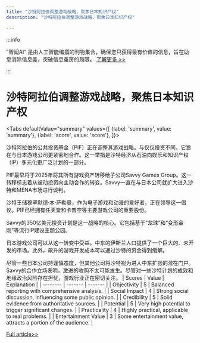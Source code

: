 ```yaml
---
title: "沙特阿拉伯调整游戏战略，聚焦日本知识产权"
description: "沙特阿拉伯调整游戏战略，聚焦日本知识产权"

---
```



:::info

“智闻AI“ 是由人工智能编撰的刊物集合，确保您只获得最有价值的信息，旨在助您消除信息差，突破信息茧房的局限。  [了解更多 >>](/)

:::

# 沙特阿拉伯调整游戏战略，聚焦日本知识产权


<Tabs
	defaultValue="summary"
	values={[
	{label: 'summary', value: 'summary'},
	{label: 'score', value: 'score'},
]}>
<TabItem value="summary">


沙特阿拉伯的公共投资基金（PIF）正在调整其游戏战略。与仅仅投资不同，它旨在与日本游戏公司更紧密地合作。这一举措是沙特经济从石油向娱乐和知识产权（IP）多元化更广泛计划的一部分。

PIF最早将于2025年将其所有游戏资产转移给子公司Savvy Games Group。这一转移标志着从被动投资向主动合作的转变。Savvy一直在与日本公司就扩大进入沙特和MENA市场进行谈判。

沙特王储穆罕默德·本·萨勒曼，作为电子游戏和动漫的爱好者，正在领导这一倡议。PIF已经拥有任天堂和卡普空等主要游戏公司的重要股份。

Savvy的350亿美元投资计划是这一战略的核心。它包括基于“龙珠”和“变形金刚”等流行IP建设主题公园。

日本游戏公司可以从这一转变中受益。中东的伊斯兰人口提供了一个巨大的、未开发的市场。此外，飙升的游戏开发成本可以通过沙特的资金得到缓解。

尽管一些日本公司持谨慎态度，但其他公司将沙特视为进入中东扩张的潜在门户。Savvy的合作立场表明，激进的收购不太可能发生。尽管对一些沙特计划的成效和地缘政治风险存在担忧，游戏行业正在密切关注。
</TabItem>
<TabItem value="score">
	| Scores     | Value   | Explanation |
	| -------- | ------- | ------- |
	| Objectivity  | 5    | Balanced reporting with comprehensive analysis.    |
	| Social Impact | 4     | Strong social discussion, influencing some public opinion.    |
	| Credibility    | 5    | Solid evidence from authoritative sources.    |
	| Potential    | 5    | Very high potential to trigger significant changes.    |
	| Practicality    | 4    | Highly practical, applicable to real problems.    |
	| Entertainment Value    | 3    | Some entertainment value, attracts a portion of the audience.    |
</TabItem>
</Tabs>

[Full article>>](https://asia.nikkei.com/Business/Media-Entertainment/Saudi-Arabia-ready-to-make-aggressive-play-for-Japanese-gaming-IP)

